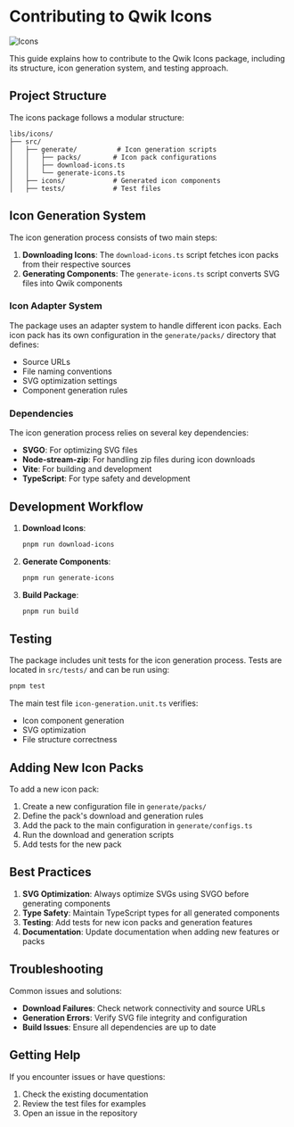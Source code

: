 

# Contributing to Qwik Icons

<Image src={iconsLibrary} alt="Icons" />

This guide explains how to contribute to the Qwik Icons package, including its structure, icon generation system, and testing approach.

## Project Structure

The icons package follows a modular structure:

```
libs/icons/
├── src/
│   ├── generate/          # Icon generation scripts
│   │   ├── packs/        # Icon pack configurations
│   │   ├── download-icons.ts
│   │   └── generate-icons.ts
│   ├── icons/            # Generated icon components
│   ├── tests/            # Test files
```

## Icon Generation System

The icon generation process consists of two main steps:

1. **Downloading Icons**: The `download-icons.ts` script fetches icon packs from their respective sources
2. **Generating Components**: The `generate-icons.ts` script converts SVG files into Qwik components

### Icon Adapter System

The package uses an adapter system to handle different icon packs. Each icon pack has its own configuration in the `generate/packs/` directory that defines:

- Source URLs
- File naming conventions
- SVG optimization settings
- Component generation rules

### Dependencies

The icon generation process relies on several key dependencies:

- **SVGO**: For optimizing SVG files
- **Node-stream-zip**: For handling zip files during icon downloads
- **Vite**: For building and development
- **TypeScript**: For type safety and development

## Development Workflow

1. **Download Icons**:
   ```bash
   pnpm run download-icons
   ```

2. **Generate Components**:
   ```bash
   pnpm run generate-icons
   ```

3. **Build Package**:
   ```bash
   pnpm run build
   ```

## Testing

The package includes unit tests for the icon generation process. Tests are located in `src/tests/` and can be run using:

```bash
pnpm test
```

The main test file `icon-generation.unit.ts` verifies:
- Icon component generation
- SVG optimization
- File structure correctness

## Adding New Icon Packs

To add a new icon pack:

1. Create a new configuration file in `generate/packs/`
2. Define the pack's download and generation rules
3. Add the pack to the main configuration in `generate/configs.ts`
4. Run the download and generation scripts
5. Add tests for the new pack

## Best Practices

1. **SVG Optimization**: Always optimize SVGs using SVGO before generating components
2. **Type Safety**: Maintain TypeScript types for all generated components
3. **Testing**: Add tests for new icon packs and generation features
4. **Documentation**: Update documentation when adding new features or packs

## Troubleshooting

Common issues and solutions:

- **Download Failures**: Check network connectivity and source URLs
- **Generation Errors**: Verify SVG file integrity and configuration
- **Build Issues**: Ensure all dependencies are up to date

## Getting Help

If you encounter issues or have questions:

1. Check the existing documentation
2. Review the test files for examples
3. Open an issue in the repository 